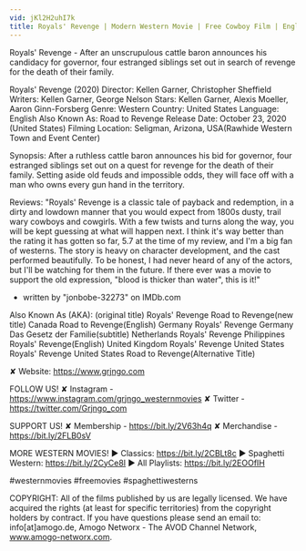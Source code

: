 ```yaml
---
vid: jKl2H2uhI7k
title: Royals' Revenge | Modern Western Movie | Free Cowboy Film | English
---
```


Royals' Revenge - After an unscrupulous cattle baron announces his candidacy for governor, four estranged siblings set out in search of revenge for the death of their family.

Royals' Revenge (2020)
Director: Kellen Garner, Christopher Sheffield
Writers: Kellen Garner, George Nelson
Stars: Kellen Garner, Alexis Moeller, Aaron Ginn-Forsberg
Genre: Western
Country: United States
Language: English
Also Known As: Road to Revenge
Release Date: October 23, 2020 (United States)
Filming Location: Seligman, Arizona, USA(Rawhide Western Town and Event Center)

Synopsis:
After a ruthless cattle baron announces his bid for governor, four estranged siblings set out on a quest for revenge for the death of their family. Setting aside old feuds and impossible odds, they will face off with a man who owns every gun hand in the territory.

Reviews:
"Royals' Revenge is a classic tale of payback and redemption, in a dirty and lowdown manner that you would expect from 1800s dusty, trail wary cowboys and cowgirls. With a few twists and turns along the way, you will be kept guessing at what will happen next. I think it's way better than the rating it has gotten so far, 5.7 at the time of my review, and I'm a big fan of westerns. The story is heavy on character development, and the cast performed beautifully. To be honest, I had never heard of any of the actors, but I'll be watching for them in the future. If there ever was a movie to support the old expression, "blood is thicker than water", this is it!"
- written by "jonbobe-32273" on IMDb.com

Also Known As (AKA):
(original title) Royals' Revenge
Road to Revenge(new title)
Canada Road to Revenge(English)
Germany Royals' Revenge
Germany Das Gesetz der Familie(subtitle)
Netherlands Royals' Revenge
Philippines Royals' Revenge(English)
United Kingdom Royals' Revenge
United States Royals' Revenge
United States Road to Revenge(Alternative Title)

✘ Website: https://www.grjngo.com

FOLLOW US!
✘ Instagram - https://www.instagram.com/grjngo_westernmovies
✘ Twitter - https://twitter.com/Grjngo_com

SUPPORT US!
✘ Membership - https://bit.ly/2V63h4q
✘ Merchandise - https://bit.ly/2FLB0sV

MORE WESTERN MOVIES! 
► Classics: https://bit.ly/2CBLt8c 
► Spaghetti Western: https://bit.ly/2CyCe8I 
► All Playlists: https://bit.ly/2EOOfIH 

#westernmovies #freemovies #spaghettiwesterns

COPYRIGHT: All of the films published by us are legally licensed. We have acquired the rights (at least for specific territories) from the copyright holders by contract. If you have questions please send an email to: info[at]amogo.de, Amogo Networx - The AVOD Channel Network, www.amogo-networx.com.